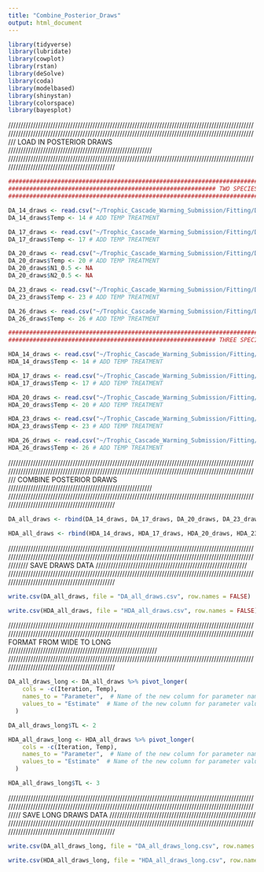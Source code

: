 ```yaml
---
title: "Combine_Posterior_Draws"
output: html_document
---
```


```r
library(tidyverse)
library(lubridate)
library(cowplot)
library(rstan)
library(deSolve)
library(coda)
library(modelbased)
library(shinystan)
library(colorspace)
library(bayesplot)
```

///////////////////////////////////////////////////////////////////////////////////////////////////////////////////////////////////////////////////////////////////////////////////////////////////////// LOAD IN POSTERIOR DRAWS ////////////////////////////////////////////////////////// //////////////////////////////////////////////////////////////////////////////////////////////////////////////////////////////////////////////

```r
##############################################################################################################################################
########################################################### TWO SPECIES DRAWS ################################################################
##############################################################################################################################################

DA_14_draws <- read.csv("~/Trophic_Cascade_Warming_Submission/Fitting/DA_14/DA_14_draws_iter.csv")
DA_14_draws$Temp <- 14 # ADD TEMP TREATMENT 

DA_17_draws <- read.csv("~/Trophic_Cascade_Warming_Submission/Fitting/DA_17/DA_17_draws_iter.csv")
DA_17_draws$Temp <- 17 # ADD TEMP TREATMENT 

DA_20_draws <- read.csv("~/Trophic_Cascade_Warming_Submission/Fitting/DA_20/DA_20_draws_iter.csv")
DA_20_draws$Temp <- 20 # ADD TEMP TREATMENT 
DA_20_draws$N1_0.5 <- NA
DA_20_draws$N2_0.5 <- NA

DA_23_draws <- read.csv("~/Trophic_Cascade_Warming_Submission/Fitting/DA_23/DA_23_draws_iter.csv")
DA_23_draws$Temp <- 23 # ADD TEMP TREATMENT 

DA_26_draws <- read.csv("~/Trophic_Cascade_Warming_Submission/Fitting/DA_26/DA_26_draws_iter.csv")
DA_26_draws$Temp <- 26 # ADD TEMP TREATMENT 

```

```r
#############################################################################################################################################
########################################################### THREE SPECIES DRAWS ############################################################# #############################################################################################################################################

HDA_14_draws <- read.csv("~/Trophic_Cascade_Warming_Submission/Fitting/HDA_14/HDA_14_draws_iter.csv")
HDA_14_draws$Temp <- 14 # ADD TEMP TREATMENT 

HDA_17_draws <- read.csv("~/Trophic_Cascade_Warming_Submission/Fitting/HDA_17/HDA_17_draws_iter.csv")
HDA_17_draws$Temp <- 17 # ADD TEMP TREATMENT 

HDA_20_draws <- read.csv("~/Trophic_Cascade_Warming_Submission/Fitting/HDA_20/HDA_20_draws_iter.csv")
HDA_20_draws$Temp <- 20 # ADD TEMP TREATMENT 

HDA_23_draws <- read.csv("~/Trophic_Cascade_Warming_Submission/Fitting/HDA_23/HDA_23_draws_iter.csv")
HDA_23_draws$Temp <- 23 # ADD TEMP TREATMENT 

HDA_26_draws <- read.csv("~/Trophic_Cascade_Warming_Submission/Fitting/HDA_26/HDA_26_draws_iter.csv")
HDA_26_draws$Temp <- 26 # ADD TEMP TREATMENT 

```

///////////////////////////////////////////////////////////////////////////////////////////////////////////////////////////////////////////////////////////////////////////////////////////////////////// COMBINE POSTERIOR DRAWS ////////////////////////////////////////////////////////// //////////////////////////////////////////////////////////////////////////////////////////////////////////////////////////////////////////////


```r
DA_all_draws <- rbind(DA_14_draws, DA_17_draws, DA_20_draws, DA_23_draws, DA_26_draws)

HDA_all_draws <- rbind(HDA_14_draws, HDA_17_draws, HDA_20_draws, HDA_23_draws, HDA_26_draws)
```

////////////////////////////////////////////////////////////////////////////////////////////////////////////////////////////////////////////////////////////////////////////////////////////////////////////// SAVE DRAWS DATA ///////////////////////////////////////////////////////////// //////////////////////////////////////////////////////////////////////////////////////////////////////////////////////////////////////////////


```r
write.csv(DA_all_draws, file = "DA_all_draws.csv", row.names = FALSE)

write.csv(HDA_all_draws, file = "HDA_all_draws.csv", row.names = FALSE)
```

////////////////////////////////////////////////////////////////////////////////////////////////////////////////////////////////////////////////////////////////////////////////////////////////////// FORMAT FROM WIDE TO LONG //////////////////////////////////////////////////////////// //////////////////////////////////////////////////////////////////////////////////////////////////////////////////////////////////////////////

```r
DA_all_draws_long <- DA_all_draws %>% pivot_longer(
    cols = -c(Iteration, Temp),  
    names_to = "Parameter",  # Name of the new column for parameter names
    values_to = "Estimate"  # Name of the new column for parameter values
  )

DA_all_draws_long$TL <- 2
```


```r
HDA_all_draws_long <- HDA_all_draws %>% pivot_longer(
    cols = -c(Iteration, Temp),  
    names_to = "Parameter",  # Name of the new column for parameter names
    values_to = "Estimate"  # Name of the new column for parameter values
  )

HDA_all_draws_long$TL <- 3
```
/////////////////////////////////////////////////////////////////////////////////////////////////////////////////////////////////////////////////////////////////////////////////////////////////////////// SAVE LONG DRAWS DATA /////////////////////////////////////////////////////////// //////////////////////////////////////////////////////////////////////////////////////////////////////////////////////////////////////////////

```r
write.csv(DA_all_draws_long, file = "DA_all_draws_long.csv", row.names = FALSE)

write.csv(HDA_all_draws_long, file = "HDA_all_draws_long.csv", row.names = FALSE)
```



